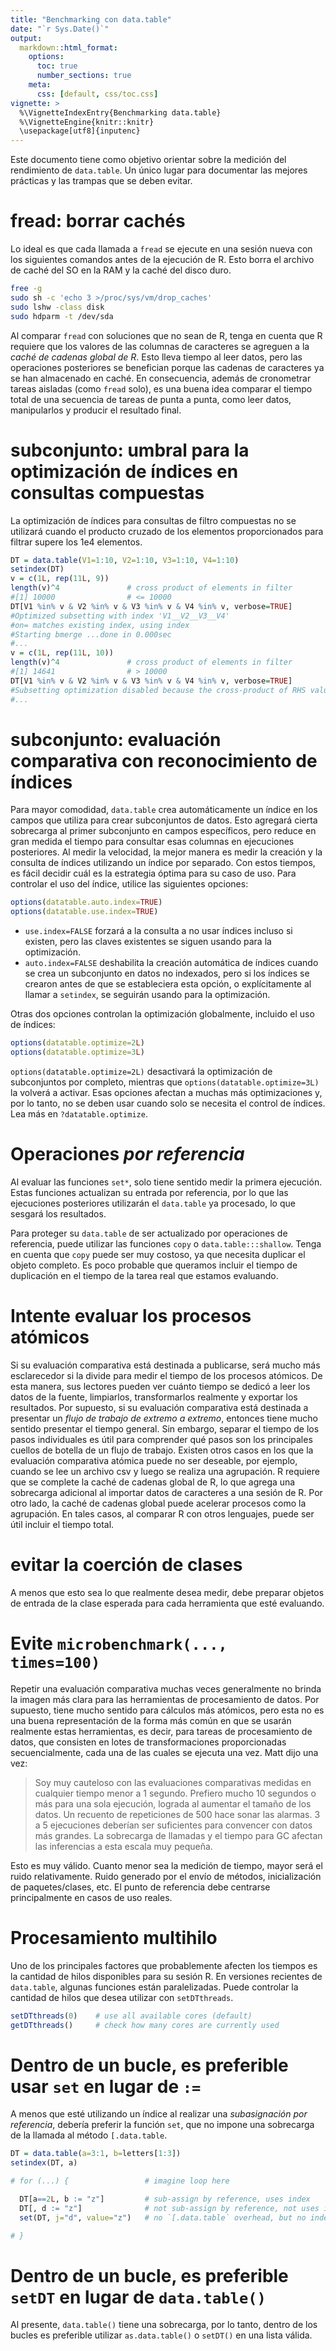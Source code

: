 ---
title: "Benchmarking con data.table"
date: "`r Sys.Date()`"
output:
  markdown::html_format:
    options:
      toc: true
      number_sections: true
    meta:
      css: [default, css/toc.css]
vignette: >
  %\VignetteIndexEntry{Benchmarking data.table}
  %\VignetteEngine{knitr::knitr}
  \usepackage[utf8]{inputenc}
---

<style>
h2 {
    font-size: 20px;
}
</style>

Este documento tiene como objetivo orientar sobre la medición del rendimiento de `data.table`. Un único lugar para documentar las mejores prácticas y las trampas que se deben evitar.

# fread: borrar cachés

Lo ideal es que cada llamada a `fread` se ejecute en una sesión nueva con los siguientes comandos antes de la ejecución de R. Esto borra el archivo de caché del SO en la RAM y la caché del disco duro.

```sh
free -g
sudo sh -c 'echo 3 >/proc/sys/vm/drop_caches'
sudo lshw -class disk
sudo hdparm -t /dev/sda
```

Al comparar `fread` con soluciones que no sean de R, tenga en cuenta que R requiere que los valores de las columnas de caracteres se agreguen a la _caché de cadenas global de R_. Esto lleva tiempo al leer datos, pero las operaciones posteriores se benefician porque las cadenas de caracteres ya se han almacenado en caché. En consecuencia, además de cronometrar tareas aisladas (como `fread` solo), es una buena idea comparar el tiempo total de una secuencia de tareas de punta a punta, como leer datos, manipularlos y producir el resultado final.

# subconjunto: umbral para la optimización de índices en consultas compuestas

La optimización de índices para consultas de filtro compuestas no se utilizará cuando el producto cruzado de los elementos proporcionados para filtrar supere los 1e4 elementos.

```r
DT = data.table(V1=1:10, V2=1:10, V3=1:10, V4=1:10)
setindex(DT)
v = c(1L, rep(11L, 9))
length(v)^4               # cross product of elements in filter
#[1] 10000                # <= 10000
DT[V1 %in% v & V2 %in% v & V3 %in% v & V4 %in% v, verbose=TRUE]
#Optimized subsetting with index 'V1__V2__V3__V4'
#on= matches existing index, using index
#Starting bmerge ...done in 0.000sec
#...
v = c(1L, rep(11L, 10))
length(v)^4               # cross product of elements in filter
#[1] 14641                # > 10000
DT[V1 %in% v & V2 %in% v & V3 %in% v & V4 %in% v, verbose=TRUE]
#Subsetting optimization disabled because the cross-product of RHS values exceeds 1e4, causing memory problems.
#...
```

# subconjunto: evaluación comparativa con reconocimiento de índices

Para mayor comodidad, `data.table` crea automáticamente un índice en los campos que utiliza para crear subconjuntos de datos. Esto agregará cierta sobrecarga al primer subconjunto en campos específicos, pero reduce en gran medida el tiempo para consultar esas columnas en ejecuciones posteriores. Al medir la velocidad, la mejor manera es medir la creación y la consulta de índices utilizando un índice por separado. Con estos tiempos, es fácil decidir cuál es la estrategia óptima para su caso de uso. Para controlar el uso del índice, utilice las siguientes opciones:

```r
options(datatable.auto.index=TRUE)
options(datatable.use.index=TRUE)
```

- `use.index=FALSE` forzará a la consulta a no usar índices incluso si existen, pero las claves existentes se siguen usando para la optimización.
- `auto.index=FALSE` deshabilita la creación automática de índices cuando se crea un subconjunto en datos no indexados, pero si los índices se crearon antes de que se estableciera esta opción, o explícitamente al llamar a `setindex`, se seguirán usando para la optimización.

Otras dos opciones controlan la optimización globalmente, incluido el uso de índices:
```r
options(datatable.optimize=2L)
options(datatable.optimize=3L)
```
`options(datatable.optimize=2L)` desactivará la optimización de subconjuntos por completo, mientras que `options(datatable.optimize=3L)` la volverá a activar. Esas opciones afectan a muchas más optimizaciones y, por lo tanto, no se deben usar cuando solo se necesita el control de índices. Lea más en `?datatable.optimize`.

# Operaciones _por referencia_

Al evaluar las funciones `set*`, solo tiene sentido medir la primera ejecución. Estas funciones actualizan su entrada por referencia, por lo que las ejecuciones posteriores utilizarán el `data.table` ya procesado, lo que sesgará los resultados.

Para proteger su `data.table` de ser actualizado por operaciones de referencia, puede utilizar las funciones `copy` o `data.table:::shallow`. Tenga en cuenta que `copy` puede ser muy costoso, ya que necesita duplicar el objeto completo. Es poco probable que queramos incluir el tiempo de duplicación en el tiempo de la tarea real que estamos evaluando.

# Intente evaluar los procesos atómicos

Si su evaluación comparativa está destinada a publicarse, será mucho más esclarecedor si la divide para medir el tiempo de los procesos atómicos. De esta manera, sus lectores pueden ver cuánto tiempo se dedicó a leer los datos de la fuente, limpiarlos, transformarlos realmente y exportar los resultados. Por supuesto, si su evaluación comparativa está destinada a presentar un _flujo de trabajo de extremo a extremo_, entonces tiene mucho sentido presentar el tiempo general. Sin embargo, separar el tiempo de los pasos individuales es útil para comprender qué pasos son los principales cuellos de botella de un flujo de trabajo. Existen otros casos en los que la evaluación comparativa atómica puede no ser deseable, por ejemplo, cuando se lee un archivo csv y luego se realiza una agrupación. R requiere que se complete la caché de cadenas global de R, lo que agrega una sobrecarga adicional al importar datos de caracteres a una sesión de R. Por otro lado, la caché de cadenas global puede acelerar procesos como la agrupación. En tales casos, al comparar R con otros lenguajes, puede ser útil incluir el tiempo total.

# evitar la coerción de clases

A menos que esto sea lo que realmente desea medir, debe preparar objetos de entrada de la clase esperada para cada herramienta que esté evaluando.

# Evite `microbenchmark(..., times=100)`

Repetir una evaluación comparativa muchas veces generalmente no brinda la imagen más clara para las herramientas de procesamiento de datos. Por supuesto, tiene mucho sentido para cálculos más atómicos, pero esta no es una buena representación de la forma más común en que se usarán realmente estas herramientas, es decir, para tareas de procesamiento de datos, que consisten en lotes de transformaciones proporcionadas secuencialmente, cada una de las cuales se ejecuta una vez. Matt dijo una vez:

> Soy muy cauteloso con las evaluaciones comparativas medidas en cualquier tiempo menor a 1 segundo. Prefiero mucho 10 segundos o más para una sola ejecución, lograda al aumentar el tamaño de los datos. Un recuento de repeticiones de 500 hace sonar las alarmas. 3 a 5 ejecuciones deberían ser suficientes para convencer con datos más grandes. La sobrecarga de llamadas y el tiempo para GC afectan las inferencias a esta escala muy pequeña.

Esto es muy válido. Cuanto menor sea la medición de tiempo, mayor será el ruido relativamente. Ruido generado por el envío de métodos, inicialización de paquetes/clases, etc. El punto de referencia debe centrarse principalmente en casos de uso reales.

# Procesamiento multihilo

Uno de los principales factores que probablemente afecten los tiempos es la cantidad de hilos disponibles para su sesión R. En versiones recientes de `data.table`, algunas funciones están paralelizadas. Puede controlar la cantidad de hilos que desea utilizar con `setDTthreads`.

```r
setDTthreads(0)    # use all available cores (default)
getDTthreads()     # check how many cores are currently used
```

# Dentro de un bucle, es preferible usar `set` en lugar de `:=`

A menos que esté utilizando un índice al realizar una _subasignación por referencia_, debería preferir la función `set`, que no impone una sobrecarga de la llamada al método `[.data.table`.

```r
DT = data.table(a=3:1, b=letters[1:3])
setindex(DT, a)

# for (...) {                 # imagine loop here

  DT[a==2L, b := "z"]         # sub-assign by reference, uses index
  DT[, d := "z"]              # not sub-assign by reference, not uses index and adds overhead of `[.data.table`
  set(DT, j="d", value="z")   # no `[.data.table` overhead, but no index yet, till #1196

# }
```

# Dentro de un bucle, es preferible `setDT` en lugar de `data.table()`

Al presente, `data.table()` tiene una sobrecarga, por lo tanto, dentro de los bucles es preferible utilizar `as.data.table()` o `setDT()` en una lista válida.

